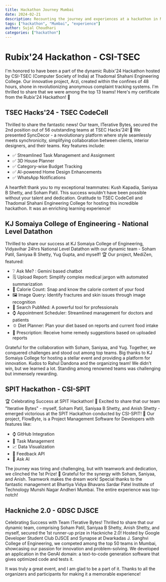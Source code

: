 ```yaml
---
title: Hackathon Journey Mumbai
date: 2024-02-21
description: Recounting the journey and experiences at a hackathon in Mumbai.
tags: ["hackathon", "Mumbai", "experience"]
author: Sujal Choudhari
categories: ["hackathon"]
---
```


# Rubix'24 Hackathon - CSI-TSEC

I'm honored to have been a part of the dynamic Rubix'24 Hackathon hosted by CSI-TSEC (Computer Society of India) at Thadomal Shahani Engineering College. Our innovative project, Arzi, created within the confines of 48 hours, shone in revolutionizing anonymous complaint tracking systems. I'm thrilled to share that we were among the top 13 teams! Here's my certificate from the Rubix'24 Hackathon! 🚀

## TSEC Hacks'24 - TSEC CodeCell

Thrilled to share the fantastic news! Our team, ITerative Bytes, secured the 2nd position out of 56 outstanding teams at TSEC Hacks'24! 🥈 We presented SyncDecor - a revolutionary platform where style seamlessly meets synchronicity, simplifying collaboration between clients, interior designers, and their teams. Key features include:

- ✅ Streamlined Task Management and Assignment
- ✅ 3D House Planner
- ✅ Category-wise Budget Tracking
- ✅ AI-powered Home Design Enhancements
- ✅ WhatsApp Notifications

A heartfelt thank you to my exceptional teammates: Kush Kapadia, Saniyaa B Shetty, and Soham Patil. This success wouldn't have been possible without your talent and dedication. Gratitude to TSEC CodeCell and Thadomal Shahani Engineering College for hosting this incredible hackathon. It was an enriching learning experience!

## KJ Somaiya College of Engineering - National Level Datathon

Thrilled to share our success at KJ Somaiya College of Engineering, Vidyavihar 24hrs National Level Datathon with our dynamic team - Soham Patil, Saniyaa B Shetty, Yug Gupta, and myself! 🏆 Our project, MediZen, featured:

- ❔ Ask Me? : Gemini based chatbot
- 🗒️ Upload Report: Simplify complex medical jargon with automated summarization
- 🍕 Calorie Count: Snap and know the calorie content of your food
- 🖼️ Image Query: Identify fractures and skin issues through image recognition
- 🔎 Search PubMed: A powerful tool for professionals
- ⌚ Appointment Scheduler: Streamlined management for doctors and patients
- 🫑 Diet Planner: Plan your diet based on reports and current food intake
- 🏥 Prescription: Receive home remedy suggestions based on uploaded reports

Grateful for the collaboration with Soham, Saniyaa, and Yug. Together, we conquered challenges and stood out among top teams. Big thanks to KJ Somaiya College for hosting a stellar event and providing a platform for innovation. Kudos to Rahul Dandona and the organizing team! We didn't win, but we learned a lot. Standing among renowned teams was challenging but immensely rewarding.

## SPIT Hackathon - CSI-SPIT

🏆 Celebrating Success at SPIT Hackathon! 🚀 Excited to share that our team "Iterative Bytes" - myself, Soham Patil, Saniyaa B Shetty, and Anish Shetty - emerged victorious at the SPIT Hackathon conducted by CSI-SPIT! 🥇 Our project, FlowByte, is a Project Management Software for Developers with features like:

- ⌚ GitHub Integration
- 📝 Task Management
- 📈 Data Visualization
- 👤 Feedback API
- 🤖 Ask AI

The journey was tiring and challenging, but with teamwork and dedication, we clinched the 1st Prize! 🎉 Grateful for the synergy with Soham, Saniyaa, and Anish. Teamwork makes the dream work! Special thanks to the fantastic management at Bhartiya Vidya Bhavans Sardar Patel Institute of Technology Munshi Nagar Andheri Mumbai. The entire experience was top-notch!

## Hackniche 2.0 - GDSC DJSCE

Celebrating Success with Team ITerative Bytes! Thrilled to share that our dynamic team, comprising Soham Patil, Saniyaa B Shetty, Anish Shetty, and myself, secured the 1st runner-up prize in Hackniche 2.0! Hosted by Google Developer Student Club DJSCE and Synapse at Dwarkadas J. Sanghvi College of Engineering, we competed among the top 50 teams in Mumbai, showcasing our passion for innovation and problem-solving. We developed an application in the GenAI domain: a text-to-code generation software that gives optimized code and tests it.

It was truly a great event, and I am glad to be a part of it. Thanks to all the organizers and participants for making it a memorable experience!
